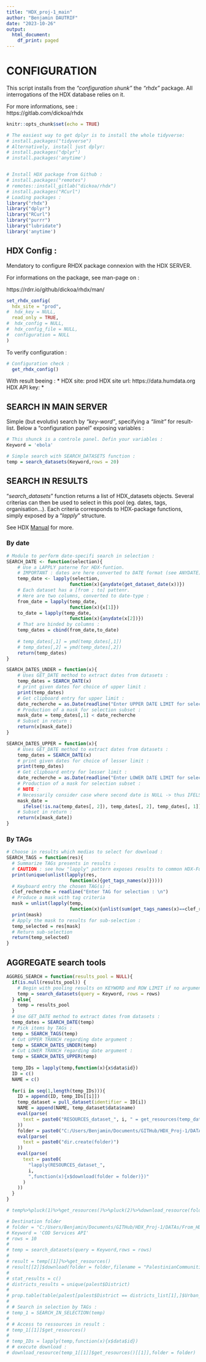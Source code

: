 ---
title: "HDX_proj-1_main"
author: "Benjamin DAUTRIF"
date: "2023-10-26"
output:
  html_document:
    df_print: paged
---

# CONFIGURATION

This script installs from the *"configuration shunk"* the *"rhdx"* package. All interrogations of the HDX database relies on it. 

For more informations, see :    
https://gitlab.com/dickoa/rhdx

```{r setup, include=TRUE}
knitr::opts_chunk$set(echo = TRUE)

# The easiest way to get dplyr is to install the whole tidyverse:
# install.packages("tidyverse")
# Alternatively, install just dplyr:
# install.packages("dplyr")
# install.packages('anytime')


# Install HDX package from Github :
# install.packages("remotes")
# remotes::install_gitlab("dickoa/rhdx")
# install.packages("RCurl")
# Loading packages :
library("rhdx")
library("dplyr")
library("RCurl")
library("purrr")
library("lubridate")
library('anytime')

```

## HDX Config :

Mendatory to configure RHDX package connexion with the HDX SERVER. 

For informations on the package, see man-page on : 

https://rdrr.io/github/dickoa/rhdx/man/

```{r conf, echo=TRUE}
set_rhdx_config(
  hdx_site = "prod",
#  hdx_key = NULL,
  read_only = TRUE,
#  hdx_config = NULL,
#  hdx_config_file = NULL,
#  configuration = NULL
)
```

To verify configuration : 

```{r , echo=TRUE}
# Configuration check :
  get_rhdx_config()
```

With result beeing : 
* <HDX Configuration> 
   HDX site: prod
   HDX site url: https://data.humdata.org
   HDX API key: *

## SEARCH IN MAIN SERVER

Simple (but evolutiv) search by *"key-word"*, specifying a *"limit"* for result-list. Below a "configuration panel" exposing variables :

```{r SEARCH MODULE, message=FALSE, include=FALSE}
# This shunck is a controle panel. Defin your variables :
Keyword = 'ebola'

# Simple search with SEARCH_DATASETS function :
temp = search_datasets(Keyword,rows = 20)
```

## SEARCH IN RESULTS

"*search_datasets*" function returns a list of HDX_datasets objects. Several criterias can then be used to select in this pool (eg. dates, tags, organisation...). Each criteria corresponds to HDX-package functions, simply exposed by a "*lapply*" structure. 

See HDX [Manual](https://rdrr.io/github/dickoa/rhdx/man/) for more. 

### By date 

```{r HDX FUNCTIONS, echo=TRUE}
# Module to perform date-specifi search in selection :
SEARCH_DATE <- function(selection){
    # Use a LAPPLY paterne for HDX-funtion. 
    # IMPORTANT : dates are here converted to DATE format (see ANYDATE)
    temp_date <- lapply(selection,
                       function(x){anydate(get_dataset_date(x))})
    # Each dataset has a [from ; to] pattenr. 
    # Here are two columns, converted to date-type :
    from_date = lapply(temp_date,
                       function(x){x[1]})
    to_date = lapply(temp_date,
                       function(x){anydate(x[2])})
    # That are binded by columns :
    temp_dates = cbind(from_date,to_date)
 
    # temp_dates[,1] = ymd(temp_dates[,1])
    # temp_dates[,2] = ymd(temp_dates[,2])  
    return(temp_dates)
}

SEARCH_DATES_UNDER = function(x){
    # Uses GET_DATE method to extract dates from datasets :
    temp_dates = SEARCH_DATE(x)
    # print given dates for choice of upper limit :
    print(temp_dates)
    # Get clipboard entry for upper limit :
    date_recherche = as.Date(readline("Enter UPPER DATE LIMIT for selection (without \"\") : \n"))
    # Production of a mask for selection subset :
    mask_date = temp_dates[,1] < date_recherche
    # Subset in return :
    return(x[mask_date])
}

SEARCH_DATES_UPPER = function(x){
    # Uses GET_DATE method to extract dates from datasets :
    temp_dates = SEARCH_DATE(x)
    # print given dates for choice of lesser limit :
    print(temp_dates)
    # Get clipboard entry for lesser limit :
    date_recherche = as.Date(readline("Enter LOWER DATE LIMIT for selection (without \"\") : \n"))
    # Production of a mask for selection subset :
    # NOTE : 
    # Necessarily consider case where second date is NULL -> thus IFELSE structure
    mask_date = 
      ifelse(!is.na(temp_dates[, 2]), temp_dates[, 2], temp_dates[, 1]) > date_recherche
    # Subset in return :
    return(x[mask_date])
}
```

### By TAGs

```{r SEARCH BY TAGS, echo=TRUE}
# Choose in results which medias to select for download :
SEARCH_TAGS = function(res){
  # Summarize TAGs presents in results :
  # CAUTION : see how "lapply" pattern exposes results to common HDX-Function :
  print(unique(unlist(lapply(res,
                       function(x){get_tags_names(x)}))))
  # Keyboard entry the chosen TAG(s) :
  clef_recherche = readline("Enter TAG for selection : \n")
  # Produce a mask with tag criteria
  mask = unlist(lapply(temp,
                       function(x){unlist(sum(get_tags_names(x)==clef_recherche))>=1}))
  print(mask)
  # Apply the mask to results for sub-selection : 
  temp_selected = res[mask]
  # Return sub-selection
  return(temp_selected)
}
```

## AGGREGATE search tools

```{r SEARCH IN SELECTION,echo=TRUE}
AGGREG_SEARCH = function(results_pool = NULL){
  if(is.null(results_pool)) {
    # Begin with pooling results on KEYWORD and ROW LIMIT if no arguments passed :
    temp = search_datasets(query = Keyword, rows = rows)
  } else{
    temp = results_pool
  }
  # Use GET_DATE method to extract dates from datasets :
  temp_dates = SEARCH_DATE(temp)
  # Pick items by TAGs :
  temp = SEARCH_TAGS(temp)
  # Cut UPPER TRANCH regarding date argument : 
  temp = SEARCH_DATES_UNDER(temp)
  # Cut LOWER TRANCH regarding date argument : 
  temp = SEARCH_DATES_UPPER(temp)
  
  temp_IDs = lapply(temp,function(x){x$data$id})
  ID = c()
  NAME = c()
  
  for(i in seq(1,length(temp_IDs))){
    ID = append(ID, temp_IDs[[i]])
    temp_dataset = pull_dataset(identifier = ID[i])
    NAME = append(NAME, temp_dataset$data$name)
    eval(parse(
      text = paste0("RESOURCES_dataset_", i, " = get_resources(temp_dataset)")
    ))
    folder = paste0("C:/Users/Benjamin/Documents/GITHub/HDX_Proj-1/DATAs/TEST/",NAME[i])
    eval(parse(
      text = paste0("dir.create(folder)")
    ))
    eval(parse(
      text = paste0(
        "lapply(RESOURCES_dataset_",
        i,
        ",function(x){x$download(folder = folder)})"
      )
    ))
  }
}

# temp%>%pluck(1)%>%get_resources()%>%pluck(2)%>%download_resource(folder = folder)

```


```{r EXAMPLE, echo=TRUE}
# Destination folder 
# folder = "C:/Users/Benjamin/Documents/GITHub/HDX_Proj-1/DATAs/From_HDX/"
# Keyword = 'COD Services API'
# rows = 10
# 
# temp = search_datasets(query = Keyword,rows = rows)
# 
# result = temp[[1]]%>%get_resources()
# result[[2]]$download(folder = folder,filename = "PalestinianCommunities_WB_GS_Excel.xlsx")
# 
# stat_results = c()
# districts_results = unique(palest$District)
# 
# prop.table(table(palest[palest$District == districts_list[1],]$Urban_Rurl))
# 
# # Search in selection by TAGs :
# temp_1 = SEARCH_IN_SELECTION(temp)
# 
# # Access to ressources in result : 
# temp_1[[1]]$get_resources()
# 
# temp_IDs = lapply(temp,function(x){x$data$id})
# # execute download :
# download_resource(temp_1[[1]]$get_resources()[[1]],folder = folder)
```

